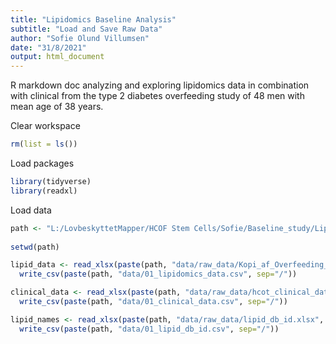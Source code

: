 ```yaml
---
title: "Lipidomics Baseline Analysis"
subtitle: "Load and Save Raw Data"
author: "Sofie Olund Villumsen"
date: "31/8/2021"
output: html_document
---
```


R markdown doc analyzing and exploring lipidomics data in combination with clinical from the type 2 diabetes overfeeding study of 48 men with mean age of 38 years.

Clear workspace
```r
rm(list = ls()) 
```

Load packages
```r
library(tidyverse)
library(readxl)
```

Load data
```r
path <- "L:/LovbeskyttetMapper/HCOF Stem Cells/Sofie/Baseline_study/Lipidomics"
  
setwd(path)

lipid_data <- read_xlsx(paste(path, "data/raw_data/Kopi_af_Overfeeding_Plasma_Lipidomics.xlsx", sep="/")) %>% 
  write_csv(paste(path, "data/01_lipidomics_data.csv", sep="/"))

clinical_data <- read_xlsx(paste(path, "data/raw_data/hcot_clinical_data.xlsx", sep="/")) %>% 
  write_csv(paste(path, "data/01_clinical_data.csv", sep="/"))

lipid_names <- read_xlsx(paste(path, "data/raw_data/lipid_db_id.xlsx", sep="/")) %>% 
  write_csv(paste(path, "data/01_lipid_db_id.csv", sep="/"))
```
